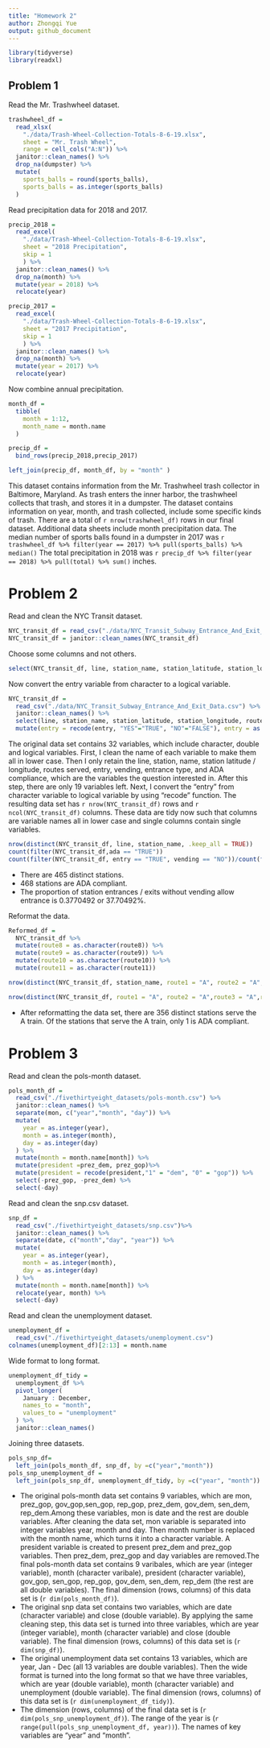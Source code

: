 ```yaml
---
title: "Homework 2"
author: Zhongqi Yue
output: github_document
---
```


```r
library(tidyverse)
library(readxl)
```

## Problem 1

Read the Mr. Trashwheel dataset.

```r
trashwheel_df = 
  read_xlsx(
    "./data/Trash-Wheel-Collection-Totals-8-6-19.xlsx",
    sheet = "Mr. Trash Wheel",
    range = cell_cols("A:N")) %>% 
  janitor::clean_names() %>% 
  drop_na(dumpster) %>% 
  mutate(
    sports_balls = round(sports_balls),
    sports_balls = as.integer(sports_balls)
  )
```

Read precipitation data for 2018 and 2017.

```r
precip_2018 =
  read_excel(
    "./data/Trash-Wheel-Collection-Totals-8-6-19.xlsx",
    sheet = "2018 Precipitation",
    skip = 1
    ) %>% 
  janitor::clean_names() %>% 
  drop_na(month) %>% 
  mutate(year = 2018) %>% 
  relocate(year)

precip_2017 =
  read_excel(
    "./data/Trash-Wheel-Collection-Totals-8-6-19.xlsx",
    sheet = "2017 Precipitation",
    skip = 1
    ) %>% 
  janitor::clean_names() %>% 
  drop_na(month) %>% 
  mutate(year = 2017) %>% 
  relocate(year)
```

Now combine annual precipitation.

```r
month_df = 
  tibble(
    month = 1:12,
    month_name = month.name
  )

precip_df = 
  bind_rows(precip_2018,precip_2017) 

left_join(precip_df, month_df, by = "month" )
```

This dataset contains information from the Mr. Trashwheel trash collector in Baltimore, Maryland. As trash enters the inner harbor, the trashwheel collects that trash, and stores it in a dumpster. The dataset contains information on year, month, and trash collected, include some specific kinds of trash. There are a total of `r nrow(trashwheel_df)` rows in our final dataset. Additional data sheets include month precipitation data.
The median number of sports balls found in a dumpster in 2017 was `r trashwheel_df %>% filter(year == 2017) %>% pull(sports_balls) %>% median()`
The total precipitation in 2018 was `r precip_df %>% filter(year == 2018) %>% pull(total) %>% sum()` inches.

# Problem 2

Read and clean the NYC Transit dataset.

```r
NYC_transit_df = read_csv("./data/NYC_Transit_Subway_Entrance_And_Exit_Data.csv")
NYC_transit_df = janitor::clean_names(NYC_transit_df)
```

Choose some columns and not others.

```r
select(NYC_transit_df, line, station_name, station_latitude, station_longitude, route1, route2, route3, route4, route5, route6, route7, route8, route9, route10, route11, entry, vending, entrance_type, ada)
```

Now convert the entry variable from character to a logical variable.

```r
NYC_transit_df = 
  read_csv("./data/NYC_Transit_Subway_Entrance_And_Exit_Data.csv") %>% 
  janitor::clean_names() %>% 
  select(line, station_name, station_latitude, station_longitude, route1, route2, route3, route4, route5, route6, route7, route8, route9, route10, route11, entry, vending, entrance_type, ada) %>% 
  mutate(entry = recode(entry, "YES"="TRUE", "NO"="FALSE"), entry = as.logical(entry))
```

The original data set contains 32 variables, which include character, double and logical variables. First, I clean the name of each variable to make them all in lower case. Then I only retain the line, station, name, station latitude / longitude, routes served, entry, vending, entrance type, and ADA compliance, which are the variables the question interested in. After this step, there are only 19 variables left. Next, I convert the "entry" from character variable to logical variable by using "recode" function. The resulting data set has `r nrow(NYC_transit_df)` rows and `r ncol(NYC_transit_df)` columns. These data are tidy now such that columns are variable names all in lower case and single columns contain single variables.

```r
nrow(distinct(NYC_transit_df, line, station_name, .keep_all = TRUE))
count(filter(NYC_transit_df,ada == "TRUE"))
count(filter(NYC_transit_df, entry == "TRUE", vending == "NO"))/count(filter(NYC_transit_df, vending == "NO"))
```

* There are 465 distinct stations.
* 468 stations are ADA compliant.
* The proportion of station entrances / exits without vending allow entrance is 0.3770492 or 37.70492%.

Reformat the data.

```r
Reformed_df = 
  NYC_transit_df %>% 
  mutate(route8 = as.character(route8)) %>% 
  mutate(route9 = as.character(route9)) %>% 
  mutate(route10 = as.character(route10)) %>% 
  mutate(route11 = as.character(route11))

nrow(distinct(NYC_transit_df, station_name, route1 = "A", route2 = "A",route3 = "A",route4 = "A",route5 = "A",route6 = "A",route7 = "A",route8 = "A",route9 = "A",route10 = "A",route11 = "A",  .keep_all = TRUE))

nrow(distinct(NYC_transit_df, route1 = "A", route2 = "A",route3 = "A",route4 = "A",route5 = "A",route6 = "A",route7 = "A",route8 = "A",route9 = "A",route10 = "A",route11 = "A", ada = "TRUE", .keep_all = TRUE))
```

* After reformatting the data set, there are 356 distinct stations serve the A train. Of the stations that serve the A train, only 1 is ADA compliant.

# Problem 3

Read and clean the pols-month dataset.

```r
pols_month_df = 
  read_csv("./fivethirtyeight_datasets/pols-month.csv") %>% 
  janitor::clean_names() %>% 
  separate(mon, c("year","month", "day")) %>% 
  mutate(
    year = as.integer(year),
    month = as.integer(month),
    day = as.integer(day)
  ) %>% 
  mutate(month = month.name[month]) %>% 
  mutate(president =prez_dem, prez_gop)%>% 
  mutate(president = recode(president,"1" = "dem", "0" = "gop")) %>% 
  select(-prez_gop, -prez_dem) %>% 
  select(-day)
```

Read and clean the snp.csv dataset.

```r
snp_df = 
  read_csv("./fivethirtyeight_datasets/snp.csv")%>% 
  janitor::clean_names() %>% 
  separate(date, c("month","day", "year")) %>% 
  mutate(
    year = as.integer(year),
    month = as.integer(month),
    day = as.integer(day)
  ) %>% 
  mutate(month = month.name[month]) %>% 
  relocate(year, month) %>% 
  select(-day)
```

Read and clean the unemployment dataset.

```r
unemployment_df = 
  read_csv("./fivethirtyeight_datasets/unemployment.csv") 
colnames(unemployment_df)[2:13] = month.name
```

Wide format to long format.

```r
unemployment_df_tidy = 
  unemployment_df %>% 
  pivot_longer(
    January : December,
    names_to = "month",
    values_to = "unemployment"
  ) %>% 
  janitor::clean_names()
```

Joining three datasets.

```r
pols_snp_df=
  left_join(pols_month_df, snp_df, by =c("year","month"))
pols_snp_unemployment_df =
  left_join(pols_snp_df, unemployment_df_tidy, by =c("year", "month"))
```

* The original pols-month data set contains 9 variables, which are mon, prez_gop, gov_gop,sen_gop, rep_gop, prez_dem, gov_dem, sen_dem, rep_dem.Among these variables, mon is date and the rest are double variables. After cleaning the data set, mon variable is separated into integer variables year, month and day. Then month number is replaced with the month name, which turns it into a character variable. A president variable is created to present prez_dem and prez_gop variables. Then prez_dem, prez_gop and day variables are removed.The final pols-month data set contains 9 varibales, which are year (integer variable), month (character varibale), president (character variable), gov_gop, sen_gop, rep_gop, gov_dem, sen_dem, rep_dem (the rest are all double variables). The final dimension (rows, columns) of this data set is (`r dim(pols_month_df)`). 
* The original snp data set contains two variables, which are date (character variable) and close (double variable). By applying the same cleaning step, this data set is turned into three variables, which are year (integer variable), month (character variable) and close (double variable). The final dimension (rows, columns) of this data set is (`r dim(snp_df)`). 
* The original unemployment data set contains 13 variables, which are year, Jan - Dec (all 13 variables are double variables). Then the wide format is turned into the long format so that we have three variables, which are year (double variable), month (character variable) and unemployment (double variable). The final dimension (rows, columns) of this data set is (`r dim(unemployment_df_tidy)`).
* The dimension (rows, columns) of the final data set is (`r dim(pols_snp_unemployment_df)`). The range of the year is (`r range(pull(pols_snp_unemployment_df, year))`). The names of key variables are "year" and "month".